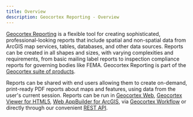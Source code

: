 ```yaml
---
title: Overview
description: Geocortex Reporting - Overview
---
```



[Geocortex Reporting](https://www.geocortex.com/products/geocortex-reporting/) is a flexible tool for creating sophisticated, professional-looking reports that include spatial and non-spatial data from ArcGIS map services, tables, databases, and other data sources. Reports can be created in all shapes and sizes, with varying complexities and requirements, from basic mailing label reports to inspection compliance reports for governing bodies like FEMA. Geocortex Reporting is part of the [Geocortex suite of products](https://www.geocortex.com/products/).

Reports can be shared with end users allowing them to create on-demand, print-ready PDF reports about maps and features, using data from the user's current session. Reports can be run in [Geocortex Web](https://www.geocortex.com/products/gxw/), [Geocortex Viewer for HTML5](https://docs.geocortex.com/essentials/gvh/), [Web AppBuilder for ArcGIS](https://www.esri.com/en-us/arcgis/products/web-appbuilder/overview), via [Geocortex Workflow](https://www.geocortex.com/products/geocortex-workflow/) or directly through our convenient [REST API](https://apps.geocortex.com/reporting/service/api-viewer/index.html?url=../swagger.json).

<DesignerCallout />
